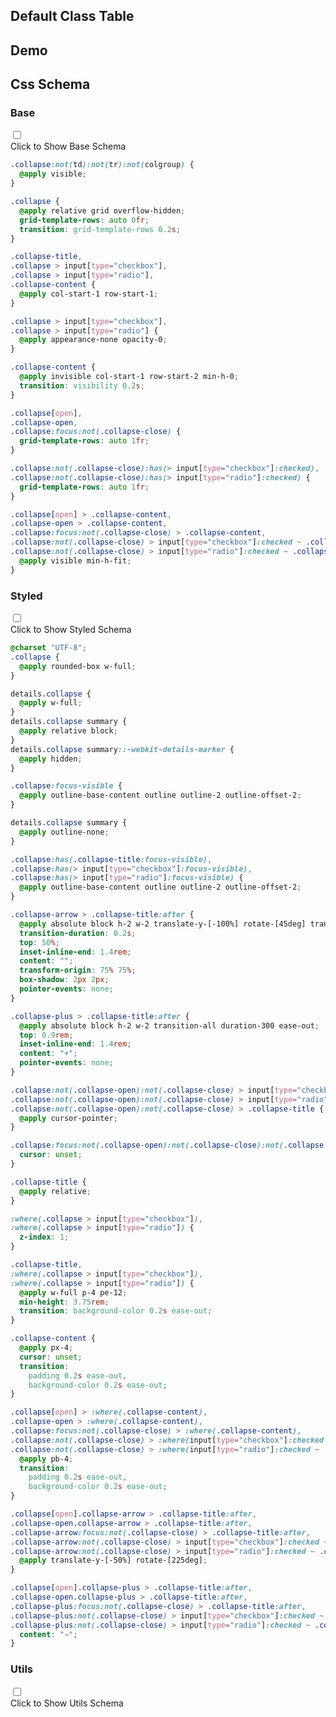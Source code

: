 

## Default Class Table
  
<CssTable name="collapse" />
  
## Demo
  
<Demo></Demo>
  
## Css Schema


### Base

<div className="collapse">
<input type="checkbox" /> 
<div class="collapse-title px-0">
<span class="btn">Click to Show Base Schema</span>
</div>
<div class="collapse-content"> 

```css
.collapse:not(td):not(tr):not(colgroup) {
  @apply visible;
}

.collapse {
  @apply relative grid overflow-hidden;
  grid-template-rows: auto 0fr;
  transition: grid-template-rows 0.2s;
}

.collapse-title,
.collapse > input[type="checkbox"],
.collapse > input[type="radio"],
.collapse-content {
  @apply col-start-1 row-start-1;
}

.collapse > input[type="checkbox"],
.collapse > input[type="radio"] {
  @apply appearance-none opacity-0;
}

.collapse-content {
  @apply invisible col-start-1 row-start-2 min-h-0;
  transition: visibility 0.2s;
}

.collapse[open],
.collapse-open,
.collapse:focus:not(.collapse-close) {
  grid-template-rows: auto 1fr;
}

.collapse:not(.collapse-close):has(> input[type="checkbox"]:checked),
.collapse:not(.collapse-close):has(> input[type="radio"]:checked) {
  grid-template-rows: auto 1fr;
}

.collapse[open] > .collapse-content,
.collapse-open > .collapse-content,
.collapse:focus:not(.collapse-close) > .collapse-content,
.collapse:not(.collapse-close) > input[type="checkbox"]:checked ~ .collapse-content,
.collapse:not(.collapse-close) > input[type="radio"]:checked ~ .collapse-content {
  @apply visible min-h-fit;
}

```

</div>
</div>



### Styled

<div className="collapse">
<input type="checkbox" /> 
<div class="collapse-title px-0">
<span class="btn">Click to Show Styled Schema</span>
</div>
<div class="collapse-content"> 

```css
@charset "UTF-8";
.collapse {
  @apply rounded-box w-full;
}

details.collapse {
  @apply w-full;
}
details.collapse summary {
  @apply relative block;
}
details.collapse summary::-webkit-details-marker {
  @apply hidden;
}

.collapse:focus-visible {
  @apply outline-base-content outline outline-2 outline-offset-2;
}

details.collapse summary {
  @apply outline-none;
}

.collapse:has(.collapse-title:focus-visible),
.collapse:has(> input[type="checkbox"]:focus-visible),
.collapse:has(> input[type="radio"]:focus-visible) {
  @apply outline-base-content outline outline-2 outline-offset-2;
}

.collapse-arrow > .collapse-title:after {
  @apply absolute block h-2 w-2 translate-y-[-100%] rotate-[45deg] transition-all ease-out;
  transition-duration: 0.2s;
  top: 50%;
  inset-inline-end: 1.4rem;
  content: "";
  transform-origin: 75% 75%;
  box-shadow: 2px 2px;
  pointer-events: none;
}

.collapse-plus > .collapse-title:after {
  @apply absolute block h-2 w-2 transition-all duration-300 ease-out;
  top: 0.9rem;
  inset-inline-end: 1.4rem;
  content: "+";
  pointer-events: none;
}

.collapse:not(.collapse-open):not(.collapse-close) > input[type="checkbox"],
.collapse:not(.collapse-open):not(.collapse-close) > input[type="radio"]:not(:checked),
.collapse:not(.collapse-open):not(.collapse-close) > .collapse-title {
  @apply cursor-pointer;
}

.collapse:focus:not(.collapse-open):not(.collapse-close):not(.collapse[open]) > .collapse-title {
  cursor: unset;
}

.collapse-title {
  @apply relative;
}

:where(.collapse > input[type="checkbox"]),
:where(.collapse > input[type="radio"]) {
  z-index: 1;
}

.collapse-title,
:where(.collapse > input[type="checkbox"]),
:where(.collapse > input[type="radio"]) {
  @apply w-full p-4 pe-12;
  min-height: 3.75rem;
  transition: background-color 0.2s ease-out;
}

.collapse-content {
  @apply px-4;
  cursor: unset;
  transition:
    padding 0.2s ease-out,
    background-color 0.2s ease-out;
}

.collapse[open] > :where(.collapse-content),
.collapse-open > :where(.collapse-content),
.collapse:focus:not(.collapse-close) > :where(.collapse-content),
.collapse:not(.collapse-close) > :where(input[type="checkbox"]:checked ~ .collapse-content),
.collapse:not(.collapse-close) > :where(input[type="radio"]:checked ~ .collapse-content) {
  @apply pb-4;
  transition:
    padding 0.2s ease-out,
    background-color 0.2s ease-out;
}

.collapse[open].collapse-arrow > .collapse-title:after,
.collapse-open.collapse-arrow > .collapse-title:after,
.collapse-arrow:focus:not(.collapse-close) > .collapse-title:after,
.collapse-arrow:not(.collapse-close) > input[type="checkbox"]:checked ~ .collapse-title:after,
.collapse-arrow:not(.collapse-close) > input[type="radio"]:checked ~ .collapse-title:after {
  @apply translate-y-[-50%] rotate-[225deg];
}

.collapse[open].collapse-plus > .collapse-title:after,
.collapse-open.collapse-plus > .collapse-title:after,
.collapse-plus:focus:not(.collapse-close) > .collapse-title:after,
.collapse-plus:not(.collapse-close) > input[type="checkbox"]:checked ~ .collapse-title:after,
.collapse-plus:not(.collapse-close) > input[type="radio"]:checked ~ .collapse-title:after {
  content: "−";
}

```

</div>
</div>



### Utils

<div className="collapse">
<input type="checkbox" /> 
<div class="collapse-title px-0">
<span class="btn">Click to Show Utils Schema</span>
</div>
<div class="collapse-content"> 

```css

```

</div>
</div>



